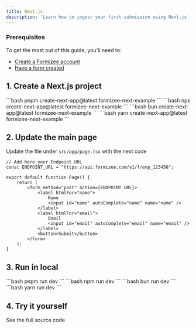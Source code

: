 ```yaml
---
title: Next.js
description: 'Learn how to ingest your first submission using Next.js'
---
```


### Prerequisites
To get the most out of this guide, you'll need to:

* [Create a Formizee account](https://dashboard.formizee.com)
* [Have a form created](/guides/create-your-first-form)

## 1. Create a Next.js project

<Tabs>
  <Tab title="pnpm">
  ```bash
  pnpm create-next-app@latest formizee-next-example
  ```
  </Tab>
  <Tab title="npm">
  ```bash
  npx create-next-app@latest formizee-next-example
  ```
  </Tab>
  <Tab title="bun">
  ```bash
  bun create-next-app@latest formizee-next-example
  ```
  </Tab>
  <Tab title="yarn">
  ```bash
  yarn create-next-app@latest formizee-next-example
  ```
  </Tab>
</Tabs>

## 2. Update the main page
Update the file under `src/app/page.tsx` with the next code

```tsx page.tsx {2}
// Add here your Endpoint URL
const ENDPOINT_URL = "https://api.formizee.com/v1/f/enp_123456";

export default function Page() {
	return (
		<form method="post" action={ENDPOINT_URL}>
			<label htmlFor="name">
				Name
				<input id="name" autoComplete="name" name="name" />
			</label>
			<label htmlFor="email">
				Email
				<input id="email" autoComplete="email" name="email" />
			</label>
			<button>Submit</button>
		</form>
	);
}
```

## 3. Run in local

<Tabs>
  <Tab title="pnpm">
  ```bash
  pnpm run dev
  ```
  </Tab>
  <Tab title="npm">
  ```bash
  npm run dev
  ```
  </Tab>
  <Tab title="bun">
  ```bash
  bun run dev
  ```
  </Tab>
  <Tab title="yarn">
  ```bash
  yarn run dev
  ```
  </Tab>
</Tabs>

## 4. Try it yourself
<Card title="Formizee Next.js Example" icon="link" href="https://github.com/formizee/formizee-next-example">
  See the full source code
</Card>
